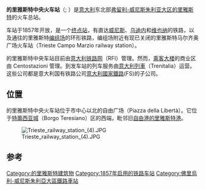 {{Unreferenced|time=2020-08-26T04:16:41+00:00}}
{{Infobox station
| name             = 的里雅斯特中央火车站
| native_name      = Trieste Centrale
| native_name_lang = it
| image            = Trieste_central_station.JPG
| address          = 自由广场
| borough          = [[弗留利-威尼斯朱利亚大区|弗留利-威尼斯朱利亚大区]][[的里雅斯特省|的里雅斯特省]][[的里雅斯特|的里雅斯特]]
| country          = 意大利
| coordinates      = {{coord|45.657470|13.772105|type:railwaystation_region:IT-TS_source:googlemaps|display=inline,title}}
| line             = 威尼斯–的里雅斯特<br>乌迪内–的里雅斯特<br>维也纳–的里雅斯特
| connections      = {{Plainlist|
* Trieste Trasporti, 郊区和国际巴士
* 渡轮 到阿尔巴尼亚[[都拉斯|都拉斯]]
 }}
| opened           = {{Start date and age|1857|07|27|df=y}}
| iata             = TXB
| owned            =
| operator         = [[意大利铁路网|意大利铁路网]]<br>Centostazioni
| classification   = 黄金
}}
'''的里雅斯特中央火车站'''（{{lang-it|Stazione di Trieste Centrale}}; {{lang-de|Triest Südbahnhof}}）是[[意大利|意大利]]东北部[[弗留利-威尼斯朱利亚大区|弗留利-威尼斯朱利亚大区]][[的里雅斯特|的里雅斯特]]的火车总站。

车站于1857年开放，是一个[[终点站|终点站]]，有直达[[威尼斯|威尼斯]]、[[乌迪内|乌迪内]]和[[南部鐵路_(奧地利)|维也纳]]的铁路，以及通往的里雅斯特[[编组场|编组场]]的环形铁路，编组场附近有现已关闭的里雅斯特马尔齐奥广场火车站（Trieste Campo Marzio railway station）。

的里雅斯特中央车站目前由[[意大利铁路网|意大利铁路网]]（RFI）管理。然而，[[铁路车站|乘客大楼]]的商业区由 Centostazioni 管理。到发车站的列车服务由[[意大利列車|意大利列車]]（Trenitalia）运营。这些公司都是意大利国有铁路公司[[意大利國家鐵路|意大利國家鐵路]](FS)的子公司。

==位置==
的里雅斯特中央火车站位于市中心以北的自由广场（Piazza della Libertà）。它位于[[特蕾西亚城_(的里雅斯特)|特蕾西亚城]]（Borgo Teresiano）区的西端，毗邻旧[[自由港|自由港]][[的里雅斯特港|的里雅斯特港]]。

[[File:Trieste_railway_station_(4).JPG|thumb]]

==参考==
{{reflist|1}}
[[Category:的里雅斯特建筑物|Category:的里雅斯特建筑物]]
[[Category:1857年启用的铁路车站|Category:1857年启用的铁路车站]]
[[Category:佛里烏利-威尼斯朱利亞大區鐵路車站|Category:佛里烏利-威尼斯朱利亞大區鐵路車站]]